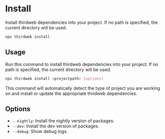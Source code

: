 # Install

Install thirdweb dependencies into your project. If no path is specified, the current directory will be used.

```bash
npx thirdweb install
```

## Usage

Run this command to install thirdweb dependencies into your project. If no path is specified, the current directory will be used.

```bash
npx thirdweb install <projectpath> [options]
```

This command will automatically detect the type of project you are working on and install or update the appropriate thirdweb dependencies.


## Options

- `--nightly`: Install the nightly version of packages.
- `--dev`: Install the dev version of packages.
- `--debug`: Show debug logs.
